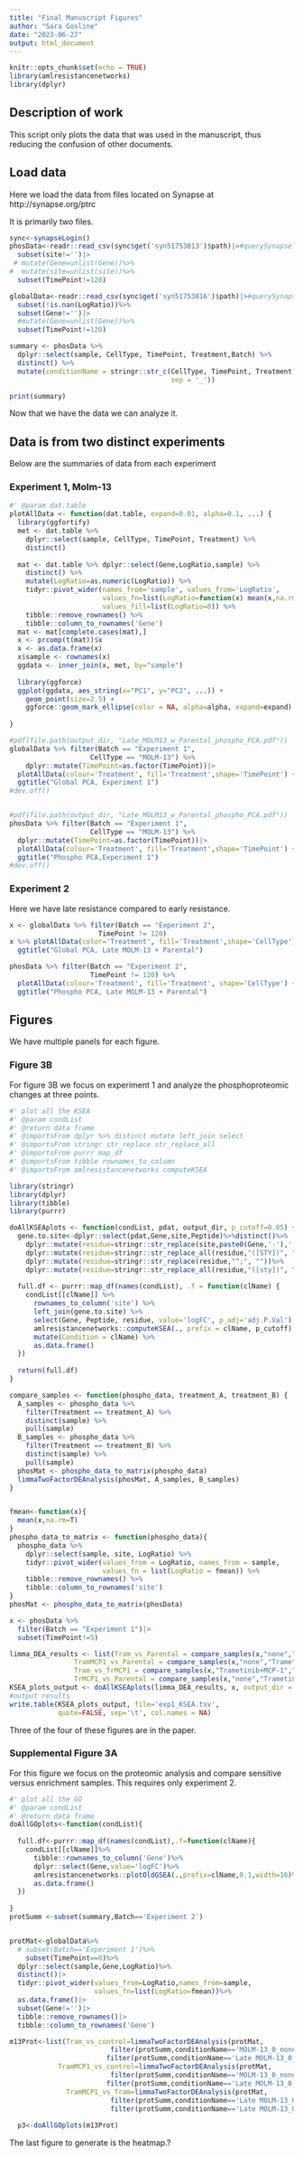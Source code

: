 ```yaml
---
title: "Final Manuscript Figures"
author: "Sara Gosline"
date: "2023-06-27"
output: html_document
---
```


```r
knitr::opts_chunk$set(echo = TRUE)
library(amlresistancenetworks)
library(dplyr)
```

## Description of work

This script only plots the data that was used in the manuscript, thus reducing the confusion of other documents. 

## Load data
Here we load the data from files located on Synapse at http://synapse.org/ptrc 

It is primarily two files.
```r
sync<-synapseLogin()
phosData<-readr::read_csv(sync$get('syn51753813')$path)|>#querySynapseTable('syn22986341')%>%subset(!is.nan(LogRatio
  subset(site!='')|>
 # mutate(Gene=unlist(Gene))%>%
#  mutate(site=unlist(site))%>%
  subset(TimePoint!=120)

globalData<-readr::read_csv(sync$get('syn51753816')$path)|>#querySynapseTable('syn22986326')%>%
  subset(!is.nan(LogRatio))%>%
  subset(Gene!='')|>
  #mutate(Gene=unlist(Gene))%>%
  subset(TimePoint!=120)

summary <- phosData %>%
  dplyr::select(sample, CellType, TimePoint, Treatment,Batch) %>%
  distinct() %>%
  mutate(conditionName = stringr::str_c(CellType, TimePoint, Treatment,
                                        sep = '_'))

print(summary)
```
Now that we have the data we can analyze it. 

## Data is from two distinct experiments

Below are the summaries of data from each experiment

### Experiment 1, Molm-13
```r
#' @param dat.table
plotAllData <- function(dat.table, expand=0.01, alpha=0.1, ...) {
  library(ggfortify)
  met <- dat.table %>%
    dplyr::select(sample, CellType, TimePoint, Treatment) %>%
    distinct()
    
  mat <- dat.table %>% dplyr::select(Gene,LogRatio,sample) %>%
    distinct() %>%
    mutate(LogRatio=as.numeric(LogRatio)) %>%
    tidyr::pivot_wider(names_from='sample', values_from='LogRatio',
                       values_fn=list(LogRatio=function(x) mean(x,na.rm=T)),
                       values_fill=list(LogRatio=0)) %>%
    tibble::remove_rownames() %>%
    tibble::column_to_rownames('Gene')
  mat <- mat[complete.cases(mat),]
  x <- prcomp(t(mat))$x
  x <- as.data.frame(x)
  x$sample <- rownames(x)
  ggdata <- inner_join(x, met, by="sample")
  
  library(ggforce)
  ggplot(ggdata, aes_string(x="PC1", y="PC2", ...)) +
    geom_point(size=2.5) +
    ggforce::geom_mark_ellipse(color = NA, alpha=alpha, expand=expand)
 
}

#pdf(file.path(output_dir, "Late_MOLM13_w_Parental_phospho_PCA.pdf"))
globalData %>% filter(Batch == "Experiment 1",
                    CellType == "MOLM-13") %>%
    dplyr::mutate(TimePoint=as.factor(TimePoint))|>
  plotAllData(colour='Treatment', fill='Treatment',shape='TimePoint') +
  ggtitle("Global PCA, Experiment 1")
#dev.off()


#pdf(file.path(output_dir, "Late_MOLM13_w_Parental_phospho_PCA.pdf"))
phosData %>% filter(Batch == "Experiment 1",
                    CellType == "MOLM-13") %>%
  dplyr::mutate(TimePoint=as.factor(TimePoint))|>
  plotAllData(colour='Treatment', fill='Treatment',shape='TimePoint') +
  ggtitle("Phospho PCA,Experiment 1")
#dev.off()

```

### Experiment 2
Here we have late resistance compared to early resistance.
```r

x <- globalData %>% filter(Batch == "Experiment 2",
                      TimePoint != 120)
x %>% plotAllData(color='Treatment', fill='Treatment',shape='CellType') +
  ggtitle("Global PCA, Late MOLM-13 + Parental")

phosData %>% filter(Batch == "Experiment 2",
                    TimePoint != 120) %>%
  plotAllData(colour='Treatment', fill='Treatment', shape='CellType') +
  ggtitle("Phospho PCA, Late MOLM-13 + Parental")

```

## Figures

We have multiple panels for each figure.

### Figure 3B

For figure 3B we focus on experiment 1 and analyze the phosphoproteomic changes at three points. 

```r

#' plot all the KSEA 
#' @param condList
#' @return data frame
#' @importsFrom dplyr %>% distinct mutate left_join select 
#' @importsFrom stringr str_replace str_replace_all
#' @importsFrom purrr map_df
#' @importsFrom tibble rownames_to_column
#' @importsFrom amlresistancenetworks computeKSEA

library(stringr)
library(dplyr)
library(tibble)
library(purrr)

doAllKSEAplots <- function(condList, pdat, output_dir, p_cutoff=0.05) {
  gene.to.site<-dplyr::select(pdat,Gene,site,Peptide)%>%distinct()%>%
    dplyr::mutate(residue=stringr::str_replace(site,paste0(Gene,'-'),''))%>%
    dplyr::mutate(residue=stringr::str_replace_all(residue,"([STY])", ";\\1"))%>%
    dplyr::mutate(residue=stringr::str_replace(residue,"^;", ""))%>%
    dplyr::mutate(residue=stringr::str_replace_all(residue,"([sty])", ""))
  
  full.df <- purrr::map_df(names(condList), .f = function(clName) { 
    condList[[clName]] %>%
      rownames_to_column('site') %>%
      left_join(gene.to.site) %>%
      select(Gene, Peptide, residue, value='logFC', p_adj='adj.P.Val') %>%
      amlresistancenetworks::computeKSEA(., prefix = clName, p_cutoff) %>%
      mutate(Condition = clName) %>%
      as.data.frame()
  })
  
  return(full.df)
}

compare_samples <- function(phospho_data, treatment_A, treatment_B) {
  A_samples <- phospho_data %>%
    filter(Treatment == treatment_A) %>% 
    distinct(sample) %>%
    pull(sample)
  B_samples <- phospho_data %>%
    filter(Treatment == treatment_B) %>% 
    distinct(sample) %>%
    pull(sample)
  phosMat <- phospho_data_to_matrix(phospho_data)
  limmaTwoFactorDEAnalysis(phosMat, A_samples, B_samples)
}


fmean<-function(x){
  mean(x,na.rm=T)
}
phospho_data_to_matrix <- function(phospho_data){
  phospho_data %>%
    dplyr::select(sample, site, LogRatio) %>%
    tidyr::pivot_wider(values_from = LogRatio, names_from = sample,
                       values_fn = list(LogRatio = fmean)) %>%
    tibble::remove_rownames() %>%
    tibble::column_to_rownames('site')
}
phosMat <- phospho_data_to_matrix(phosData)
```


```r
x <- phosData %>%
  filter(Batch == "Experiment 1")|>
  subset(TimePoint!=5)

limma_DEA_results <- list(Tram_vs_Parental = compare_samples(x,"none","Trametinib"),
                TramMCP1_vs_Parental = compare_samples(x,"none","Trametinib+MCP-1"),
                Tram_vs_TrMCP1 = compare_samples(x,"Trametinib+MCP-1","Trametinib"),
                TrMCP1_vs_Parental = compare_samples(x,"none","Trametinib+MCP-1"))
KSEA_plots_output <- doAllKSEAplots(limma_DEA_results, x, output_dir = ".", p_cutoff=0.1)
#output results
write.table(KSEA_plots_output, file='exp1_KSEA.tsv',
            quote=FALSE, sep='\t', col.names = NA)
```
Three of the four of these figures are in the paper.

### Supplemental Figure 3A
For this figure we focus on the proteomic analysis and compare sensitive versus enrichment samples. This requires only experiment 2.

```r

#' plot all the GO 
#' @param condList
#' @return data frame
doAllGOplots<-function(condList){
  
  full.df<-purrr::map_df(names(condList),.f=function(clName){ 
    condList[[clName]]%>%
      tibble::rownames_to_column('Gene')%>%
      dplyr::select(Gene,value='logFC')%>%
      amlresistancenetworks::plotOldGSEA(.,prefix=clName,0.1,width=16)%>%
      as.data.frame()
  })
  
}
protSumm <-subset(summary,Batch=='Experiment 2')


protMat<-globalData%>%
  # subset(Batch=='Experiment 1')%>%
    subset(TimePoint==0)%>%
  dplyr::select(sample,Gene,LogRatio)%>%
  distinct()|>
  tidyr::pivot_wider(values_from=LogRatio,names_from=sample,
                     values_fn=list(LogRatio=fmean))%>%
  as.data.frame()|>
  subset(Gene!='')|>
  tibble::remove_rownames()|>
  tibble::column_to_rownames('Gene')

m13Prot<-list(Tram_vs_control=limmaTwoFactorDEAnalysis(protMat,
                         filter(protSumm,conditionName=='MOLM-13_0_none')$sample,    
                        filter(protSumm,conditionName=='Late MOLM-13_0_Trametinib')$sample),
            TramMCP1_vs_control=limmaTwoFactorDEAnalysis(protMat,
                         filter(protSumm,conditionName=='MOLM-13_0_none')$sample,
                        filter(protSumm,conditionName=='Late MOLM-13_0_Trametinib+MCP-1')$sample),
              TramMCP1_vs_Tram=limmaTwoFactorDEAnalysis(protMat,
                         filter(protSumm,conditionName=='Late MOLM-13_0_Trametinib')$sample,      
                         filter(protSumm,conditionName=='Late MOLM-13_0_Trametinib+MCP-1')$sample))
 
  p3<-doAllGOplots(m13Prot)

```

The last figure to generate is the heatmap.?


